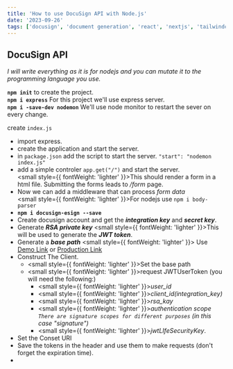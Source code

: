 ```yaml
---
title: 'How to use DocuSign API with Node.js'
date: '2023-09-26'
tags: ['docusign', 'document generation', 'react', 'nextjs', 'tailwindcss', 'mdx']
---
```


## DocuSign API
*I will write everything as it is for nodejs and you can mutate it to the programming language you use.*

**`npm init`** to create the project.<br />
**`npm i express`** For this project we'll use express server.<br />
**`npm i -save-dev nodemon`** We'll use node monitor to restart the sever on every change.<br />

create `index.js`<br />
- import express.
- create the application and start the server.
- in `package.json` add the script to start the server. `"start": "nodemon index.js"`
- add a simple controler `app.get("/")` and start the server.<br />
     <small style={{ fontWeight: 'lighter' }}>This should render a form in a html file. Submitting the forms leads to */form* page.</small>
- Now we can add a middleware that can process *form data*<br /> <small style={{ fontWeight: 'lighter' }}>For nodejs use `npm i body-parser`</small>
- **`npm i docusign-esign --save`**
- Create docusign account and get the ***integration key*** and ***secret key***.
- Generate ***RSA private key*** <small style={{ fontWeight: 'lighter' }}>This will be used to generate the ***JWT token***.</small>
- Generate a ***base path*** <small style={{ fontWeight: 'lighter' }}> Use [Demo Link](https://demo.docusign.net/retrestapi) or [Production Link](https://www.docusign.net/restapi)</small>
- Construct The Client.
    - <small style={{ fontWeight: 'lighter' }}>Set the base path</small>
    - <small style={{ fontWeight: 'lighter' }}>request JWTUserToken (you will need the following:)</small>
        - <small style={{ fontWeight: 'lighter' }}>*user_id*</small>
        - <small style={{ fontWeight: 'lighter' }}>*client_id(integration_key)*</small>
        - <small style={{ fontWeight: 'lighter' }}>*rsa_kay*</small>
        - <small style={{ fontWeight: 'lighter' }}>*authentication scope `There are signature scopes for different purposes` (in this case "signature")*</small>
        - <small style={{ fontWeight: 'lighter' }}>*jwtLIfeSecurityKey*.</small>
- Set the Conset URI
- Save the tokens in the header and use them to make requests (don't forget the expiration time).
- 